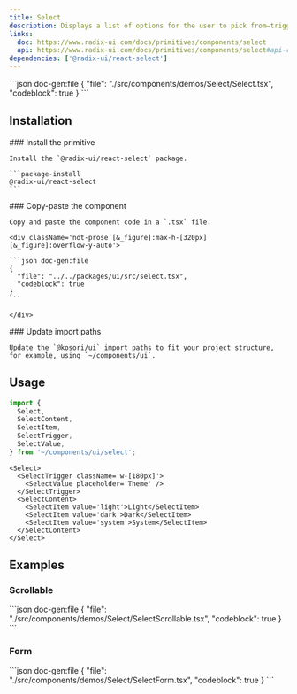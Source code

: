 ```yaml
---
title: Select
description: Displays a list of options for the user to pick from—triggered by a button.
links:
  doc: https://www.radix-ui.com/docs/primitives/components/select
  api: https://www.radix-ui.com/docs/primitives/components/select#api-reference
dependencies: ['@radix-ui/react-select']
---
```


<ComponentPreview name='select'>
```json doc-gen:file
{
  "file": "./src/components/demos/Select/Select.tsx",
  "codeblock": true
}
```
</ComponentPreview>

## Installation

<Steps>

  <Step>
    ### Install the primitive
    
    Install the `@radix-ui/react-select` package.

    ```package-install
    @radix-ui/react-select
    ```

  </Step>
    
  <Step>
    ### Copy-paste the component
    
    Copy and paste the component code in a `.tsx` file.

    <div className='not-prose [&_figure]:max-h-[320px] [&_figure]:overflow-y-auto'>

    ```json doc-gen:file
    {
      "file": "../../packages/ui/src/select.tsx",
      "codeblock": true
    }
    ```

    </div>

  </Step>

  <Step>
    ### Update import paths

    Update the `@kosori/ui` import paths to fit your project structure, for example, using `~/components/ui`.

  </Step>

</Steps>

## Usage

```ts
import {
  Select,
  SelectContent,
  SelectItem,
  SelectTrigger,
  SelectValue,
} from '~/components/ui/select';
```

```tsx
<Select>
  <SelectTrigger className='w-[180px]'>
    <SelectValue placeholder='Theme' />
  </SelectTrigger>
  <SelectContent>
    <SelectItem value='light'>Light</SelectItem>
    <SelectItem value='dark'>Dark</SelectItem>
    <SelectItem value='system'>System</SelectItem>
  </SelectContent>
</Select>
```

## Examples

### Scrollable

<ComponentPreview name='select-scrollable'>
```json doc-gen:file
{
  "file": "./src/components/demos/Select/SelectScrollable.tsx",
  "codeblock": true
}
```
</ComponentPreview>

### Form

<ComponentPreview name='select-form'>
```json doc-gen:file
{
  "file": "./src/components/demos/Select/SelectForm.tsx",
  "codeblock": true
}
```
</ComponentPreview>
